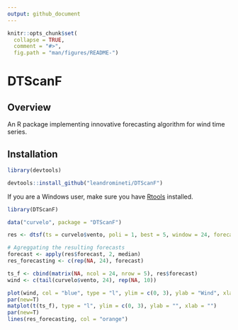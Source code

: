 ```yaml
---
output: github_document
---
```


```r
knitr::opts_chunk$set(
  collapse = TRUE,
  comment = "#>",
  fig.path = "man/figures/README-")
```

# DTScanF

## Overview

An R package implementing innovative forecasting algorithm for wind time series.

## Installation

```r
library(devtools)

devtools::install_github("leandromineti/DTScanF")
```

If you are a Windows user, make sure you have [Rtools](https://cran.r-project.org/bin/windows/Rtools/)
installed.

```r
library(DTScanF)

data("curvelo", package = "DTScanF")

res <- dtsf(ts = curvelo$vento, poli = 1, best = 5, window = 24, forecast = 10)

# Agreggating the resulting forecasts
forecast <- apply(res$forecast, 2, median)
res_forecasting <- c(rep(NA, 24), forecast)

ts_f <- cbind(matrix(NA, ncol = 24, nrow = 5), res$forecast)
wind <- c(tail(curvelo$vento, 24), rep(NA, 10))

plot(wind, col = "blue", type = "l", ylim = c(0, 3), ylab = "Wind", xlab = "Hour")
par(new=T)
matplot(t(ts_f), type = "l", ylim = c(0, 3), ylab = "", xlab = "")
par(new=T)
lines(res_forecasting, col = "orange")
```
